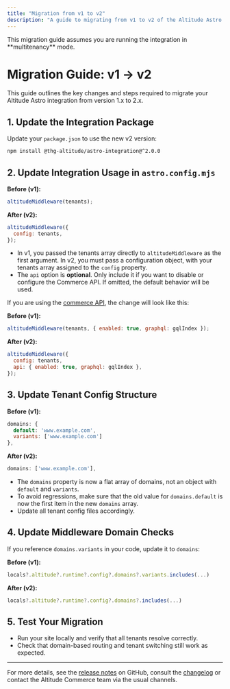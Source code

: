```yaml
---
title: "Migration from v1 to v2"
description: "A guide to migrating from v1 to v2 of the Altitude Astro integration"
---
```



<Aside type="note">
  This migration guide assumes you are running the integration in
  **multitenancy** mode.
</Aside>

# Migration Guide: v1 → v2

This guide outlines the key changes and steps required to migrate your Altitude Astro integration from version 1.x to 2.x.

## 1. Update the Integration Package

Update your `package.json` to use the new v2 version:

```sh
npm install @thg-altitude/astro-integration@^2.0.0
```

## 2. Update Integration Usage in `astro.config.mjs`

**Before (v1):**

```js
altitudeMiddleware(tenants);
```

**After (v2):**

```js
altitudeMiddleware({
  config: tenants,
});
```

- In v1, you passed the tenants array directly to `altitudeMiddleware` as the first argument. In v2, you must pass a configuration object, with your tenants array assigned to the `config` property.
- The `api` option is **optional**. Only include it if you want to disable or configure the Commerce API. If omitted, the default behavior will be used.

If you are using the [commerce API](../reference/commerce-api), the change will look like this:

**Before (v1):**

```js
altitudeMiddleware(tenants, { enabled: true, graphql: gqlIndex });
```

**After (v2):**

```js
altitudeMiddleware({
  config: tenants,
  api: { enabled: true, graphql: gqlIndex },
});
```

## 3. Update Tenant Config Structure

**Before (v1):**

```js
domains: {
  default: 'www.example.com',
  variants: ['www.example.com']
},
```

**After (v2):**

```js
domains: ['www.example.com'],
```

- The `domains` property is now a flat array of domains, not an object with `default` and `variants`.
- To avoid regressions, make sure that the old value for `domains.default` is now the first item in the new `domains` array.
- Update all tenant config files accordingly.

## 4. Update Middleware Domain Checks

If you reference `domains.variants` in your code, update it to `domains`:

**Before (v1):**

```js
locals?.altitude?.runtime?.config?.domains?.variants.includes(...)
```

**After (v2):**

```js
locals?.altitude?.runtime?.config?.domains?.includes(...)
```

## 5. Test Your Migration

- Run your site locally and verify that all tenants resolve correctly.
- Check that domain-based routing and tenant switching still work as expected.

---

For more details, see the [release notes](https://github.com/THG-AltitudeSiteBuilds/astro-integration/releases) on GitHub, consult the [changelog](../../changelog.mdx) or contact the Altitude Commerce team via the usual channels.

